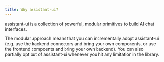 ```yaml
---
title: Why assistant-ui?
---
```


assistant-ui is a collection of powerful, modular primitives to build AI chat interfaces.

The modular approach means that you can incrementally adopt assistant-ui (e.g. use the backend connectors and bring your own components, or use the frontend compoents and bring your own backend).
You can also partially opt out of assistant-ui whenever you hit any limitation in the library.

